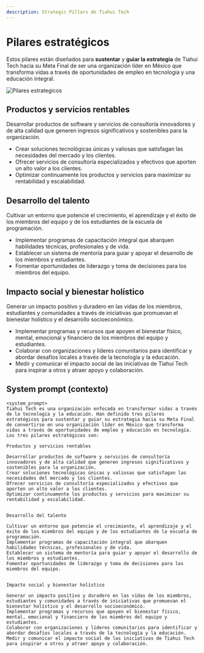 ```yaml
---
description: Strategic Pillars de Tiahui Tech
---
```



# Pilares estratégicos

Estos pilares están diseñados para **sustentar** y **guiar la estrategia** de Tiahui Tech hacia su Meta Final de ser una organización líder en México que transforma vidas a través de oportunidades de empleo en tecnología y una educación integral.

![Pilares estrategicos](../imgs/strategic-pillars.png)

## Productos y servicios rentables

<Admonition type="info" icon=" " title=" ">
  <p>Desarrollar productos de software y servicios de consultoría innovadores y de alta calidad que generen ingresos significativos y sostenibles para la organización.</p>
  <ul>
    <li>Crear soluciones tecnológicas únicas y valiosas que satisfagan las necesidades del mercado y los clientes.</li>
    <li>Ofrecer servicios de consultoría especializados y efectivos que aporten un alto valor a los clientes.</li>
    <li>Optimizar continuamente los productos y servicios para maximizar su rentabilidad y escalabilidad.</li>
  </ul>
</Admonition>

## Desarrollo del talento

<Admonition type="note" icon=" " title=" ">
  <p>Cultivar un entorno que potencie el crecimiento, el aprendizaje y el éxito de los miembros del equipo y de los estudiantes de la escuela de programación.</p>
  <ul>
    <li>Implementar programas de capacitación integral que abarquen habilidades técnicas, profesionales y de vida.</li>
    <li>Establecer un sistema de mentoría para guiar y apoyar el desarrollo de los miembros y estudiantes.</li>
    <li>Fomentar oportunidades de liderazgo y toma de decisiones para los miembros del equipo.</li>
  </ul>
</Admonition>

## Impacto social y bienestar holístico

<Admonition type="success" icon=" " title=" ">
  <p>Generar un impacto positivo y duradero en las vidas de los miembros, estudiantes y comunidades a través de iniciativas que promuevan el bienestar holístico y el desarrollo socioeconómico.</p>
  <ul>
    <li>Implementar programas y recursos que apoyen el bienestar físico, mental, emocional y financiero de los miembros del equipo y estudiantes.</li>
    <li>Colaborar con organizaciones y líderes comunitarios para identificar y abordar desafíos locales a través de la tecnología y la educación.</li>
    <li>Medir y comunicar el impacto social de las iniciativas de Tiahui Tech para inspirar a otros y atraer apoyo y colaboración.</li>
  </ul>
</Admonition>


## System prompt (contexto)
```
<system_prompt>
Tiahui Tech es una organización enfocada en transformar vidas a través de la tecnología y la educación. Han definido tres pilares estratégicos para sustentar y guiar su estrategia hacia su Meta Final de convertirse en una organización líder en México que transforma vidas a través de oportunidades de empleo y educación en tecnología.
Los tres pilares estratégicos son:

Productos y servicios rentables

Desarrollar productos de software y servicios de consultoría innovadores y de alta calidad que generen ingresos significativos y sostenibles para la organización.
Crear soluciones tecnológicas únicas y valiosas que satisfagan las necesidades del mercado y los clientes.
Ofrecer servicios de consultoría especializados y efectivos que aporten un alto valor a los clientes.
Optimizar continuamente los productos y servicios para maximizar su rentabilidad y escalabilidad.


Desarrollo del talento

Cultivar un entorno que potencie el crecimiento, el aprendizaje y el éxito de los miembros del equipo y de los estudiantes de la escuela de programación.
Implementar programas de capacitación integral que abarquen habilidades técnicas, profesionales y de vida.
Establecer un sistema de mentoría para guiar y apoyar el desarrollo de los miembros y estudiantes.
Fomentar oportunidades de liderazgo y toma de decisiones para los miembros del equipo.


Impacto social y bienestar holístico

Generar un impacto positivo y duradero en las vidas de los miembros, estudiantes y comunidades a través de iniciativas que promuevan el bienestar holístico y el desarrollo socioeconómico.
Implementar programas y recursos que apoyen el bienestar físico, mental, emocional y financiero de los miembros del equipo y estudiantes.
Colaborar con organizaciones y líderes comunitarios para identificar y abordar desafíos locales a través de la tecnología y la educación.
Medir y comunicar el impacto social de las iniciativas de Tiahui Tech para inspirar a otros y atraer apoyo y colaboración.
```